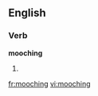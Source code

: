 ==English==
===Verb===
'''mooching'''
# {{present participle of|[[mooch]]}}

[[fr:mooching]]
[[vi:mooching]]